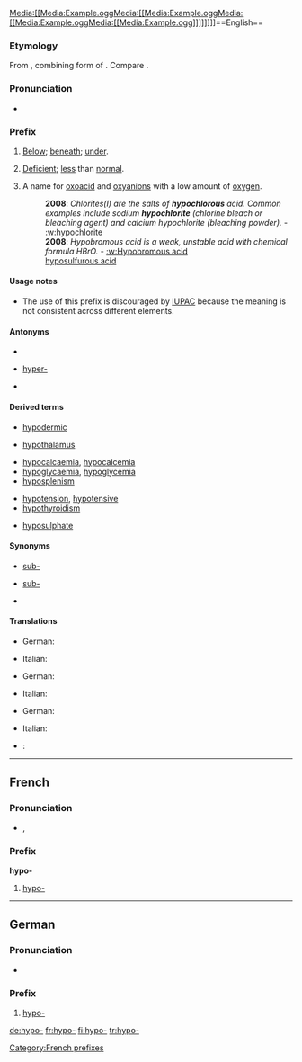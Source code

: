 [[Media:[[Media:Example.ogg]][[Media:[[Media:Example.ogg]][[Media:[[Media:Example.ogg]][[Media:[[Media:Example.ogg]]]]]]]]]]==English==

===Etymology===
From {{etyl|grc}} {{term|sc=polytonic|ὑπο-|tr=hypo-|lang=grc}}, combining form of {{term|sc=polytonic|ὑπό|tr=hypó||under|lang=grc}}. Compare {{term|sub-|lang=en}}.

===Pronunciation===
* {{a|RP}} {{IPA|/ˈhaɪpəʊ/}}

===Prefix===
{{infl|en|prefix|cat=prefixes}}

# {{anatomy}} [[below|Below]]; [[beneath]]; [[under]].
# {{medicine}} [[deficient|Deficient]]; [[less]] than [[normal]].
# {{chemistry}} A name for [[oxoacid]] and [[oxyanion]]s with a low amount of [[oxygen]].
#: '''2008''': ''Chlorites(I) are the salts of '''hypochlorous''' acid. Common examples include sodium '''hypochlorite''' (chlorine bleach or bleaching agent) and calcium hypochlorite (bleaching powder).'' - [[:w:hypochlorite]]
#: '''2008''': ''Hypobromous acid is a weak, unstable acid with chemical formula HBrO. '' - [[:w:Hypobromous acid]]
#: [[hyposulfurous acid]]

====Usage notes====
* {{chemistry}} The use of this prefix is discouraged by [[IUPAC]] because the meaning is not consistent across different elements.

====Antonyms====
* {{sense|Anatomical sense}}
* {{sense|Medical sense}} [[hyper-]] <!-- may also be in other senses -->
* {{sense|Chemical sense}}

====Derived terms====
{{rel-top|Terms derived from the ''hypo-'' prefix in the anatomical sense}}
* [[hypodermic]]
{{rel-mid}}
* [[hypothalamus]]
{{rel-bottom}}
{{rel-top|Terms derived from the ''hypo-'' prefix in the medical sense}}
* [[hypocalcaemia]], [[hypocalcemia]]
* [[hypoglycaemia]], [[hypoglycemia]]
* [[hyposplenism]]
{{rel-mid}}
* [[hypotension]], [[hypotensive]]
* [[hypothyroidism]]
{{rel-bottom}}
{{rel-top|Terms derived from the ''hypo-'' prefix in the chemical sense}}
* [[hyposulphate]]
{{rel-mid}}
{{rel-bottom}}

====Synonyms====
* {{sense|Anatomical sense}} [[sub-]] {{i|Latinate}}
* {{sense|Medical sense}} [[sub-]] {{i|Latinate}}
* {{sense|Chemical sense}}

====Translations====
{{trans-top|Anatomical sense}}
* German: {{t+|de|hypo-}}
{{trans-mid}}
* Italian: {{t+|it|ipo-}}
{{trans-bottom}}

{{trans-top|Medical sense}}
* German: {{t+|de|hypo-}}
{{trans-mid}}
* Italian: {{t+|it|ipo-}}
{{trans-bottom}}

{{trans-top|Chemical sense}}
* German: {{t+|de|hypo-}}
{{trans-mid}}
* Italian: {{t+|it|ipo-}}
{{trans-bottom}}

{{checktrans-top}}
* {{ttbc|French}}: {{t+|fr|hypo-}}
{{checktrans-mid}}
{{checktrans-bottom}}

----

==French==

===Pronunciation===
* {{IPA|/ipɔ/|lang=fr}}, {{SAMPA|/ipO/}}

===Prefix===
'''hypo-'''

# [[hypo-#English|hypo-]]

[[Category:French prefixes]]

----

==German==

===Pronunciation===
* {{IPA|/ˈhypo/|lang=de}}

===Prefix===
{{de-pref}}

# [[hypo-#English|hypo-]]

[[de:hypo-]]
[[fr:hypo-]]
[[fi:hypo-]]
[[tr:hypo-]]